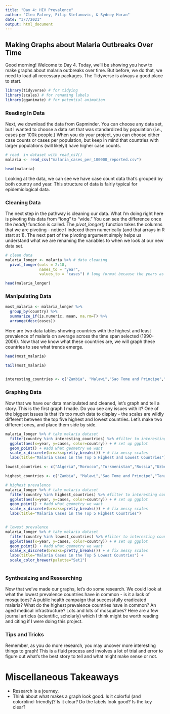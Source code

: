 ```yaml
---
title: "Day 4: HIV Prevalence"
author: "Cleo Falvey, Filip Stefanovic, & Sydney Horan"
date: "3/7/2021"
output: html_document
---
```


## Making Graphs about Malaria Outbreaks Over Time

Good morning! Welcome to Day 4. Today, we'll be showing you how to make graphs about malaria outbreaks over time. But before, we do that, we need to load all necessary packages. The Tidyverse is always a good place to start.

```r

library(tidyverse) # for tidying
library(scales) # for renaming labels
library(gganimate) # for potential animation

```

### Reading In Data

Next, we download the data from Gapminder. You can choose any data set, but I wanted to choose a data set that was standardized by population (i.e., cases per 100k people.) When you do your project, you can choose either case counts or cases per population, but keep in mind that countries with larger populations (will likelyl) have higher case counts.

```r
# read  in dataset with read_csV()
malaria <- read_csv("malaria_cases_per_100000_reported.csv")

head(malaria)
```

Looking at the data, we can see we have case count data that's grouped by both country and year. This structure of data is fairly typical for epidemiological data. 

### Cleaning Data

The next step in the pathway is cleaning our data. What I'm doing right here is pivoting this data from "long" to "wide." You can see the difference once the _head()_ function is called. The _pivot_longer()_ function takes the columns that we are pivoting - notice I indexed them numerically (and that arrays in R start at 1). The next part of the pivoting argument simply helps us understand what we are renaming the variables to when we look at our new data set.

```r
# clean data
malaria_longer <- malaria %>% # data cleaning
  pivot_longer(cols = 2:18,
               names_to = "year",
               values_to = "cases") # long format because the years as a title of the columns was not helping because we wouldn't then be able to graph by year

head(malaria_longer)


```

### Manipulating Data 

```r
most_malaria <- malaria_longer %>%
  group_by(country) %>%
  summarize_if(is.numeric, mean, na.rm=T) %>%
  arrange(desc(cases))

```


Here are two data tables showing countries with the highest and least  prevalence of malaria on average across the time span selected (1990-2006). Now that we know what these countries are, we will graph these countries to see what trends emerge.

```r
head(most_malaria)

tail(most_malaria)


interesting_countries <- c("Zambia", "Malawi","Sao Tome and Principe","Tanzania","Solomon Islands","Algeria","Morocco","Turkmenistan","Russia","Uzbekistan")  # remember, we always put characters in quotes!

```

### Graphing Data

Now that we have our data manipulated and cleaned, let's graph and tell a story. This is the first graph I made. Do you see any issues with it? One of the biggest issues is that it's too much data to display - the scales are wildly different between the top five highest and lowest countries. Let's make two different ones, and place them side by side.

```r
malaria_longer %>% # take malaria dataset
  filter(country %in% interesting_countries) %>% #filter to interesting countries
  ggplot(aes(x=year, y=cases, color=country)) + # set up ggplot
  geom_point() + #add what geometry we want
  scale_x_discrete(breaks=pretty_breaks()) + # fix messy scales
  labs(title="Malaria Cases in the Top 5 Highest and Lowest Countries")
```



```r
lowest_countries <- c("Algeria","Morocco","Turkmenistan","Russia","Uzbekistan")  # remember, we always put characters in quotes!

highest_countries <- c("Zambia", "Malawi","Sao Tome and Principe","Tanzania","Solomon Islands")

# highest prevalence
malaria_longer %>% # take malaria dataset
  filter(country %in% highest_countries) %>% #filter to interesting countries
  ggplot(aes(x=year, y=cases, color=country)) + # set up ggplot
  geom_point() + #add what geometry we want
  scale_x_discrete(breaks=pretty_breaks()) + # fix messy scales
  labs(title="Malaria Cases in the Top 5 Highest Countries")


# lowest prevalence
malaria_longer %>% # take malaria dataset
  filter(country %in% lowest_countries) %>% #filter to interesting countries
  ggplot(aes(x=year, y=cases, color=country)) + # set up ggplot
  geom_point() + #add what geometry we want
  scale_x_discrete(breaks=pretty_breaks()) + # fix messy scales
  labs(title="Malaria Cases in the Top 5 Lowest Countries") +
  scale_color_brewer(palette="Set1")
  
```

### Synthesizing and Researching

Now that we've made our graphs, let's do some research. We could look at what the lowest prevalence countries have in common - is it a lack of mosquitoes? A public health campaign that successfully eradicated malaria? What do the highest prevalence countries have in common? An aged medical infrastructure? Lots and lots of mosquitoes? Here are a few journal articles (scientific, scholarly) which I think might be worth reading and citing if I were doing this project.

### Tips and Tricks

Remember, as you do more research, you may uncover more interesting things to graph! This is a fluid process and involves a lot of trial and error to figure out what's the best story to tell and what might make sense or not. 

# Miscellaneous Takeaways
- Research is a journey.
- Think about what makes a graph look good. Is it colorful (and colorblind-friendly)? Is it clear? Do the labels look good? Is the key clear?